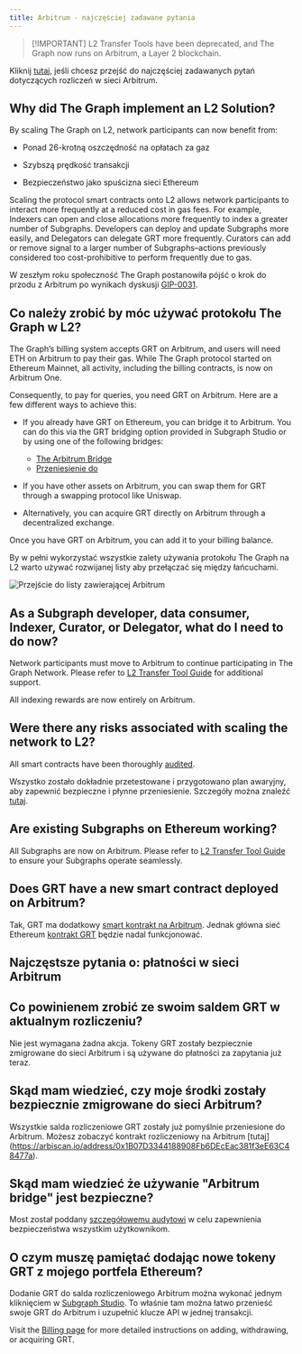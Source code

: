 ```yaml
---
title: Arbitrum - najczęściej zadawane pytania
---
```


> [!IMPORTANT] L2 Transfer Tools have been deprecated, and The Graph now runs on Arbitrum, a Layer 2 blockchain.

Kliknij [tutaj](#billing-on-Arbitrum-faqs), jeśli chcesz przejść do najczęściej zadawanych pytań dotyczących rozliczeń w sieci Arbitrum.

## Why did The Graph implement an L2 Solution?

By scaling The Graph on L2, network participants can now benefit from:

- Ponad 26-krotną oszczędność na opłatach za gaz

- Szybszą prędkość transakcji

- Bezpieczeństwo jako spuścizna sieci Ethereum

Scaling the protocol smart contracts onto L2 allows network participants to interact more frequently at a reduced cost in gas fees. For example, Indexers can open and close allocations more frequently to index a greater number of Subgraphs. Developers can deploy and update Subgraphs more easily, and Delegators can delegate GRT more frequently. Curators can add or remove signal to a larger number of Subgraphs–actions previously considered too cost-prohibitive to perform frequently due to gas.

W zeszłym roku społeczność The Graph postanowiła pójść o krok do przodu z Arbitrum po wynikach dyskusji [GIP-0031](https://forum.thegraph.com/t/gip-0031-arbitrum-grt-bridge/3305).

## Co należy zrobić by móc używać protokołu The Graph w L2?

The Graph’s billing system accepts GRT on Arbitrum, and users will need ETH on Arbitrum to pay their gas. While The Graph protocol started on Ethereum Mainnet, all activity, including the billing contracts, is now on Arbitrum One.

Consequently, to pay for queries, you need GRT on Arbitrum. Here are a few different ways to achieve this:

- If you already have GRT on Ethereum, you can bridge it to Arbitrum. You can do this via the GRT bridging option provided in Subgraph Studio or by using one of the following bridges:
  - [The Arbitrum Bridge](https://bridge.arbitrum.io/?l2ChainId=42161)
  - [Przeniesienie do](https://transferto.xyz/swap)

- If you have other assets on Arbitrum, you can swap them for GRT through a swapping protocol like Uniswap.

- Alternatively, you can acquire GRT directly on Arbitrum through a decentralized exchange.

Once you have GRT on Arbitrum, you can add it to your billing balance.

By w pełni wykorzystać wszystkie zalety używania protokołu The Graph na L2 warto używać rozwijanej listy aby przełączać się między łańcuchami.

![Przejście do listy zawierającej Arbitrum](/img/arbitrum-screenshot-toggle.png)

## As a Subgraph developer, data consumer, Indexer, Curator, or Delegator, what do I need to do now?

Network participants must move to Arbitrum to continue participating in The Graph Network. Please refer to [L2 Transfer Tool Guide](/archived/arbitrum/l2-transfer-tools-guide/) for additional support.

All indexing rewards are now entirely on Arbitrum.

## Were there any risks associated with scaling the network to L2?

All smart contracts have been thoroughly [audited](https://github.com/graphprotocol/contracts/blob/main/packages/contracts/audits/OpenZeppelin/2022-07-graph-arbitrum-bridge-audit.pdf).

Wszystko zostało dokładnie przetestowane i przygotowano plan awaryjny, aby zapewnić bezpieczne i płynne przeniesienie. Szczegóły można znaleźć [tutaj](https://forum.thegraph.com/t/gip-0037-the-graph-arbitrum-deployment-with-linear-rewards-minted-in-l2/3551#risks-and-security-considerations-20).

## Are existing Subgraphs on Ethereum working?

All Subgraphs are now on Arbitrum. Please refer to [L2 Transfer Tool Guide](/archived/arbitrum/l2-transfer-tools-guide/) to ensure your Subgraphs operate seamlessly.

## Does GRT have a new smart contract deployed on Arbitrum?

Tak, GRT ma dodatkowy [smart kontrakt na Arbitrum](https://arbiscan.io/address/0x9623063377ad1b27544c965ccd7342f7ea7e88c7). Jednak główna sieć Ethereum [kontrakt GRT](https://etherscan.io/token/0xc944e90c64b2c07662a292be6244bdf05cda44a7) będzie nadal funkcjonować.

## Najczęstsze pytania o: płatności w sieci Arbitrum

## Co powinienem zrobić ze swoim saldem GRT w aktualnym rozliczeniu?

Nie jest wymagana żadna akcja. Tokeny GRT zostały bezpiecznie zmigrowane do sieci Arbitrum i są używane do płatności za zapytania już teraz.

## Skąd mam wiedzieć, czy moje środki zostały bezpiecznie zmigrowane do sieci Arbitrum?

Wszystkie salda rozliczeniowe GRT zostały już pomyślnie przeniesione do Arbitrum. Możesz zobaczyć kontrakt rozliczeniowy na Arbitrum [tutaj] (https://arbiscan.io/address/0x1B07D3344188908Fb6DEcEac381f3eE63C48477a).

## Skąd mam wiedzieć że używanie "Arbitrum bridge" jest bezpieczne?

Most został poddany [szczegółowemu audytowi](https://code4rena.com/contests/2022-10-the-graph-l2-bridge-contest) w celu zapewnienia bezpieczeństwa wszystkim użytkownikom.

## O czym muszę pamiętać dodając nowe tokeny GRT z mojego portfela Ethereum?

Dodanie GRT do salda rozliczeniowego Arbitrum można wykonać jednym kliknięciem w [Subgraph Studio](https://thegraph.com/studio/). To właśnie tam można łatwo przenieść swoje GRT do Arbitrum i uzupełnić klucze API w jednej transakcji.

Visit the [Billing page](/subgraphs/billing/) for more detailed instructions on adding, withdrawing, or acquiring GRT.
